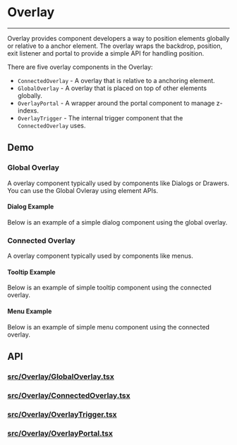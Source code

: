 
<Meta title="Docs/Components/Overlay" />

# Overlay

---

Overlay provides component developers a way to position elements globally
or relative to a anchor element. The overlay wraps the backdrop, position, exit
listener and portal to provide a simple API for handling position.

There are five overlay components in the Overlay:

- `ConnectedOverlay` - A overlay that is relative to a anchoring element.
- `GlobalOverlay` - A overlay that is placed on top of other elements globally.
- `OverlayPortal` - A wrapper around the portal component to manage z-indexs.
- `OverlayTrigger` - The internal trigger component that the `ConnectedOverlay` uses.

## Demo

### Global Overlay
A overlay component typically used by components like Dialogs or Drawers.
You can use the Global Ovleray using element APIs.

<Preview withSource="open">
  <Story id="examples-overlay-global-overlay--click-to-open" />
</Preview>

#### Dialog Example
Below is an example of a simple dialog component using the global overlay.

<Preview withSource="open">
  <Story id="examples-overlay-global-overlay--dialog-example" />
</Preview>

### Connected Overlay
A overlay component typically used by components like menus.

<Preview withSource="open">
  <Story id="examples-overlay-connected-overlay--simple" />
</Preview>

#### Tooltip Example
Below is an example of simple tooltip component using the connected overlay.

<Preview withSource="open">
  <Story id="examples-overlay-connected-overlay--tooltip-example" />
</Preview>

#### Menu Example
Below is an example of simple menu component using the connected overlay.

<Preview withSource="open">
  <Story id="examples-overlay-connected-overlay--menu-example" />
</Preview>

## API
### [src/Overlay/GlobalOverlay.tsx](https://github.com/reaviz/rdk/blob/master/src/Overlay/GlobalOverlay.tsx)
<Props of={GlobalOverlay} />

### [src/Overlay/ConnectedOverlay.tsx](https://github.com/reaviz/rdk/blob/master/src/Overlay/ConnectedOverlay.tsx)
<Props of={ConnectedOverlay} />

### [src/Overlay/OverlayTrigger.tsx](https://github.com/reaviz/rdk/blob/master/src/Overlay/OverlayTrigger.tsx)
<Props of={OverlayTrigger} />

### [src/Overlay/OverlayPortal.tsx](https://github.com/reaviz/rdk/blob/master/src/Overlay/OverlayPortal.tsx)
<Props of={OverlayPortal} />
